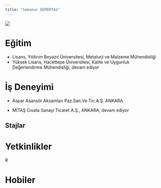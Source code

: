 ```yaml
---
title: "Semanur DEMİRTAS"
---
```


![](/assets/images/vesikalik.jpeg){fig-align="center"}

# Eğitim

-   Lisans, Yıldırım Beyazıt Üniversitesi, Metalurji ve Malzeme Mühendisliği
-   Yüksek Lisans, Hacettepe Üniversitesi, Kalite ve Uygunluk Değerlendirme Mühendisliği, devam ediyor

# İş Deneyimi

- Aspar Asansör Aksamları Paz.San.Ve Tic.A.Ş. ANKARA

- MİTAŞ Cıvata Sanayi Ticaret A.Ş., ANKARA, devam ediyor

## Stajlar



# Yetkinlikler

R


# Hobiler


